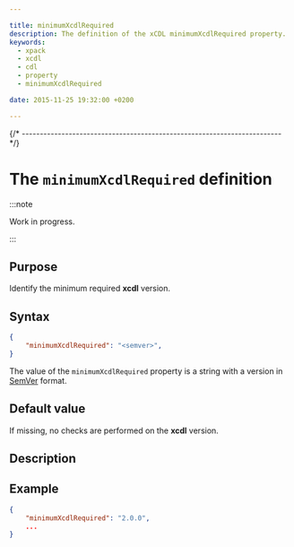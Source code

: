 ```yaml
---

title: minimumXcdlRequired
description: The definition of the xCDL minimumXcdlRequired property.
keywords:
  - xpack
  - xcdl
  - cdl
  - property
  - minimumXcdlRequired

date: 2015-11-25 19:32:00 +0200

---
```




{/* ------------------------------------------------------------------------ */}



# The `minimumXcdlRequired` definition

:::note

Work in progress.

:::

## Purpose

Identify the minimum required **xcdl** version.

## Syntax

```json {2}
{
    "minimumXcdlRequired": "<semver>",
}
```

The value of the `minimumXcdlRequired` property is a string with a version in [SemVer](https://semver.org) format.

## Default value

If missing, no checks are performed on the **xcdl** version.

## Description

<MinimumRequired name="xcdl" fileName="xcdl" />

## Example

```json {2}
{
    "minimumXcdlRequired": "2.0.0",
    ...
}
```
